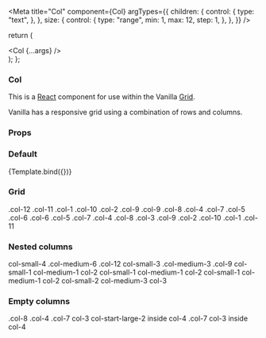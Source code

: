 

<Meta
  title="Col"
  component={Col}
  argTypes={{
    children: {
      control: {
        type: "text",
      },
    },
    size: {
      control: {
        type: "range",
        min: 1,
        max: 12,
        step: 1,
      },
    },
  }}
/>

  return (
    <div className="grid-demo">
      <Row>
        <Col {...args} />
      </Row>
    </div>
  );
};

### Col

This is a [React](https://reactjs.org/) component for use within the Vanilla [Grid](https://docs.vanillaframework.io/patterns/grid/).

Vanilla has a responsive grid using a combination of rows and columns.

### Props

<ArgsTable of={Col} />

### Default

<Canvas>
  <Story name="Default" args={{ children: "Hi, I'm Col.", size: 12 }}>
    {Template.bind({})}
  </Story>
</Canvas>

### Grid

<Canvas>
  <Story name="Grid">
    <div className="grid-demo">
      <Row>
        <Col size={12}>
          <span>.col-12</span>
        </Col>
      </Row>
      <Row>
        <Col size={11}>
          <span>.col-11</span>
        </Col>
        <Col size={1}>
          <span>.col-1</span>
        </Col>
      </Row>
      <Row>
        <Col size={10}>
          <span>.col-10</span>
        </Col>
        <Col size={2}>
          <span>.col-2</span>
        </Col>
      </Row>
      <Row>
        <Col size={9}>
          <span>.col-9</span>
        </Col>
        <Col size={3}>
          <span>.col-9</span>
        </Col>
      </Row>
      <Row>
        <Col size={8}>
          <span>.col-8</span>
        </Col>
        <Col size={4}>
          <span>.col-4</span>
        </Col>
      </Row>
      <Row>
        <Col size={7}>
          <span>.col-7</span>
        </Col>
        <Col size={5}>
          <span>.col-5</span>
        </Col>
      </Row>
      <Row>
        <Col size={6}>
          <span>.col-6</span>
        </Col>
        <Col size={6}>
          <span>.col-6</span>
        </Col>
      </Row>
      <Row>
        <Col size={5}>
          <span>.col-5</span>
        </Col>
        <Col size={7}>
          <span>.col-7</span>
        </Col>
      </Row>
      <Row>
        <Col size={4}>
          <span>.col-4</span>
        </Col>
        <Col size={8}>
          <span>.col-8</span>
        </Col>
      </Row>
      <Row>
        <Col size={3}>
          <span>.col-3</span>
        </Col>
        <Col size={9}>
          <span>.col-9</span>
        </Col>
      </Row>
      <Row>
        <Col size={2}>
          <span>.col-2</span>
        </Col>
        <Col size={10}>
          <span>.col-10</span>
        </Col>
      </Row>
      <Row>
        <Col size={1}>
          <span>.col-1</span>
        </Col>
        <Col size={11}>
          <span>.col-11</span>
        </Col>
      </Row>
    </div>
  </Story>
</Canvas>

### Nested columns

<Canvas>
  <Story name="Nested columns">
    <div className="grid-demo">
      <Row>
        <Col small={4} medium={6} size={12}>
          col-small-4 .col-medium-6 .col-12
          <Row>
            <Col small={3} medium={3} size={9}>
              col-small-3 .col-medium-3 .col-9
              <Row>
                <Col small={1} medium={1} size={2}>
                  col-small-1 col-medium-1 col-2
                </Col>
                <Col small={1} medium={1} size={3}>
                  col-small-1 col-medium-1 col-2
                </Col>
                <Col small={1} medium={1} size={3}>
                  col-small-1 col-medium-1 col-2
                </Col>
              </Row>
            </Col>
            <Col small={1} medium={3} size={3}>
              col-small-2 col-medium-3 col-3
            </Col>
          </Row>
        </Col>
      </Row>
    </div>
  </Story>
</Canvas>

### Empty columns

<Canvas>
  <Story name="Empty columns">
    <div className="grid-demo">
      <Row>
        <Col size={8}>.col-8</Col>
        <Col size={4}>.col-4</Col>
      </Row>
      <Row>
        <Col size={7}>.col-7</Col>
        <Col size={4}>
          <Row>
            <Col size={3} emptyLarge={2}>
              col-3 col-start-large-2 inside col-4
            </Col>
          </Row>
        </Col>
      </Row>
      <Row>
        <Col size={7}>.col-7</Col>
        <Col size={4}>
          <Row>
            <Col size={3}>col-3 inside col-4</Col>
          </Row>
        </Col>
      </Row>
    </div>
  </Story>
</Canvas>

